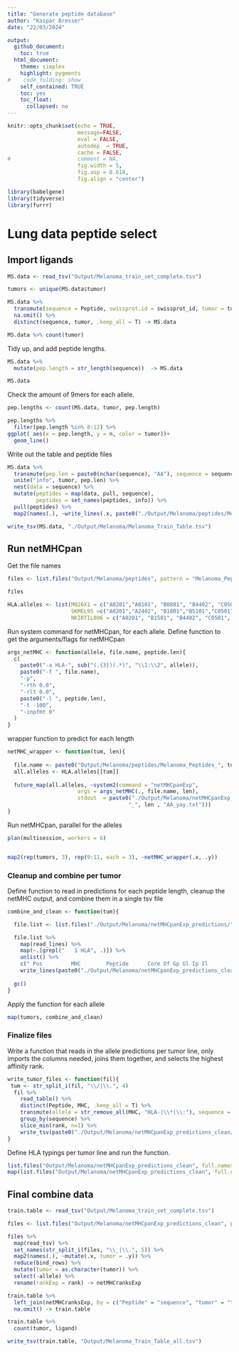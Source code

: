 ```yaml
---
title: "Generate peptide database"
author: "Kaspar Bresser"
date: "22/03/2024"

output: 
  github_document:
    toc: true
  html_document: 
    theme: simplex
    highlight: pygments
#    code_folding: show
    self_contained: TRUE
    toc: yes
    toc_float:
      collapsed: no
---
```




```r
knitr::opts_chunk$set(echo = TRUE,
                      message=FALSE,
                      eval = FALSE,
                      autodep  = TRUE,
                      cache = FALSE,
#                     comment = NA,
                      fig.width = 5,
                      fig.asp = 0.618,
                      fig.align = "center")
```

```r
library(babelgene)
library(tidyverse)
library(furrr)
```

# Lung data peptide select

## Import ligands


```r
MS.data <- read_tsv("Output/Melanoma_train_set_complete.tsv")
```



```r
tumors <- unique(MS.data$tumor)

MS.data %>% 
  transmute(sequence = Peptide, swissprot.id = swissprot_id, tumor = tumor) %>% 
  na.omit() %>% 
  distinct(sequence, tumor, .keep_all = T) -> MS.data

MS.data %>% count(tumor)

```





Tidy up, and add peptide lengths.

```r
MS.data %>% 
  mutate(pep.length = str_length(sequence))  -> MS.data

MS.data
```

Check the amount of 9mers for each allele. 

```r
pep.lengths <- count(MS.data, tumor, pep.length)

pep.lengths %>% 
  filter(pep.length %in% 8:12) %>% 
ggplot( aes(x = pep.length, y = n, color = tumor))+
  geom_line()
```


Write out the table and peptide files

```r
MS.data %>% 
  transmute(pep.len = paste0(nchar(sequence), "AA"), sequence = sequence, tumor = tumor) %>% 
  unite("info", tumor, pep.len) %>% 
  nest(data = sequence) %>% 
  mutate(peptides = map(data, pull, sequence),
         peptides = set_names(peptides, info)) %>% 
  pull(peptides) %>% 
  map2(names(.), ~write_lines(.x, paste0("./Output/Melanoma/peptides/Melanoma_Peptides_", .y, ".tsv")))

write_tsv(MS.data, "./Output/Melanoma/Melanoma_Train_Table.tsv")
```


## Run netMHCpan

Get the file names

```r
files <- list.files("Output/Melanoma/peptides", pattern = "Melanoma_Pep", full.names = T)

files
```


```r
HLA.alleles <- list(M026X1 = c("A0201","A0101", "B0801", "B4402", "C0501","C0701"), 
                    SKMEL95 =c("A0201","A2402", "B1801","B5101","C0501","C1601"),
                    NKIRTIL006 = c("A0201", "B1501", "B4402", "C0501", "C0304" ))
```


Run system command for netMHCpan, for each allele. Define function to get the arguments/flags for netMHCpan


```r
args_netMHC <- function(allele, file.name, peptide.len){
  c(
    paste0("-a HLA-", sub("(.{3})(.*)", "\\1:\\2", allele)),
    paste0("-f ", file.name),
    "-p",
    "-rth 0.0",
    "-rlt 0.0",
    paste0("-l ", peptide.len),
    "-t -100",
    "-inpfmt 0"
  )
}

```

wrapper function to predict for each length

```r
netMHC_wrapper <- function(tum, len){
  
  file.name <- paste0("Output/Melanoma/peptides/Melanoma_Peptides_", tum, "_", len, "AA.tsv")
  all.alleles <- HLA.alleles[[tum]]
  
  future_map(all.alleles, ~system2(command = "netMHCpanExp", 
                      args = args_netMHC(., file.name, len), 
                      stdout  = paste0("./Output/Melanoma/netMHCpanExp_predictions/netMHCpan_prediction_",tum, "_", .,
                                      "_", len , "AA_yay.txt")))
}
```

Run netMHCpan, parallel for the alleles 

```r
plan(multisession, workers = 6)


map2(rep(tumors, 3), rep(9:11, each = 3), ~netMHC_wrapper(.x, .y))
```


### Cleanup and combine per tumor

Define function to read in predictions for each peptide length, cleanup the netMHC output, and combine them in a single tsv file

```r
combine_and_clean <- function(tum){

  file.list <- list.files("./Output/Melanoma/netMHCpanExp_predictions/", pattern = tum, full.names = T)

  file.list %>% 
    map(read_lines) %>% 
    map(~.[grepl("   1 HLA", .)]) %>% 
    unlist() %>% 
    c(" Pos         MHC        Peptide      Core Of Gp Gl Ip Il        Icore        Identity  Score_EL %Rank_EL Exp", .) %>% 
    write_lines(paste0("./Output/Melanoma/netMHCpanExp_predictions_clean/", tum,".tsv"))
  
  gc()
}
```


Apply the function for each allele

```r

map(tumors, combine_and_clean)
```


### Finalize files

Write a function that reads in the allele predictions per tumor line, only imports the columns needed, joins them together, and selects the highest affinity rank.

```r
write_tumor_files <- function(fil){
 tum <- str_split_i(fil, "\\/|\\.", 4)
  fil %>% 
    read_table() %>% 
    distinct(Peptide, MHC, .keep_all = T) %>% 
    transmute(allele = str_remove_all(MHC, "HLA-|\\*|\\:"), sequence = Peptide, rank = `%Rank_EL`) %>% 
    group_by(sequence) %>% 
    slice_min(rank, n=1) %>% 
    write_tsv(paste0("./Output/Melanoma/netMHCpanExp_predictions_clean/HLA_affinities_",tum,".tsv"))
}
```

Define HLA typings per tumor line and run the function.

```r
list.files("Output/Melanoma/netMHCpanExp_predictions_clean", full.names = T)
map(list.files("Output/Melanoma/netMHCpanExp_predictions_clean", full.names = T), write_tumor_files)
```




## Final combine data

```r
train.table <- read_tsv("Output/Melanoma_train_set_complete.tsv")
```



```r
files <- list.files("Output/Melanoma/netMHCpanExp_predictions_clean", pattern = "HLA", full.names = T)

files %>% 
  map(read_tsv) %>% 
  set_names(str_split_i(files, "\\_|\\.", 5)) %>% 
  map2(names(.), ~mutate(.x, tumor = .y)) %>% 
  reduce(bind_rows) %>% 
  mutate(tumor = as.character(tumor)) %>% 
  select(-allele) %>% 
  rename(rankExp = rank) -> netMHCranksExp
```


```r
train.table %>% 
  left_join(netMHCranksExp, by = c("Peptide" = "sequence", "tumor" = "tumor")) %>% 
  na.omit() -> train.table

train.table %>% 
  count(tumor, ligand)
```



```r
write_tsv(train.table, "Output/Melanoma_Train_Table_all.tsv")
```




